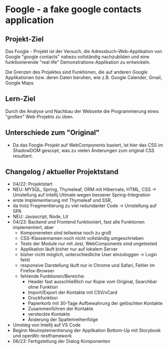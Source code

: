 
<Meta title="Description" />

<style>
  {`
  
  `} 
</style>

# Foogle - a fake google contacts application

## Projekt-Ziel

Das Foogle - Projekt ist der Versuch, die Adressbuch-Web-Applikation von Google "google contacts" nahezu vollständig nachzubilden und eine funktionierende "real life" Demonstrations-Applikation zu entwickeln.

Die Grenzen des Projektes sind Funktionen, die auf anderen Google Applikationen bzw. deren Daten beruhen, wie z.B. Google Calender, Gmail, Google Maps.

## Lern-Ziel

Durch die Analyse und Nachbau der Webseite die Programmierung eines "großen" Web-Projekts zu üben.


## Unterschiede zum "Original"

- Da das Foogle-Projekt auf WebComponents basiert, ist hier das CSS im ShadowDOM gescopt, was zu vielen Änderungen zum original CSS resultiert.

## Changelog / aktueller Projektstand



- 04/22: Projektstart
- NEU: MYSQL, Spring, Thymeleaf, ORM mit Hibernate, HTML, CSS -> Umstellung auf Intellij Utimate wegen besserer Spring-Integration
- erste Implementierung mit Thymeleaf und SSR,
- da trotz Fragmentierung zu viel redundanter Code -> Umstellung auf SPA
- NEU: Javascript, Node, Lit
- 04/23: Backend und Frontend funktioniert, fast alle Funktionen implementiert, aber 
    - Komponeneten sind teilweise noch zu groß
    - CSS-Klassennamen noch nicht vollständig umgeschrieben
    - Tests der Module nur mit Jest, WebComponents sind ungetested
    - Applikation läuft bisher nur auf lokalem Server
    - bisher nicht möglich, unterschiedliche User einzuloggen -> Login fehlt
    - responsive Darstellung läuft nur in Chrome und Safari, Fehler im Firefox-Browser
    - fehlende Funktionen/Bereiche:
      - Header fast ausschließlich nur Kopie vom Original, Searchbar ohne Funktion
      - Import/Export der Kontakte mit CSV/vCard
      - Druckfunktion
      - Papierkorb mit 30-Tage Aufbewahrung der gelöschten Kontakte
      - Zusammenführen der Kontakte
      - versteckte Kontakte
      - Änderung der Spaltenreihenfolge
- Umstieg von Intellij auf VS Code
- Beginn Neuimplementierung der Applikation Bottom-Up mit Storybook und openWc-testframework
- 06/23: Fertigstellung der Dialog Komponenten

